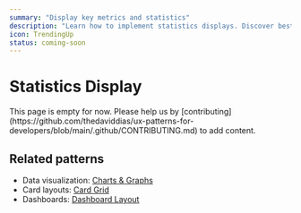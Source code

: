```yaml
---
summary: "Display key metrics and statistics"
description: "Learn how to implement statistics displays. Discover best practices for metric cards, KPI dashboards, and data visualization."
icon: TrendingUp
status: coming-soon
---
```



# Statistics Display

<Callout type="warning">
  This page is empty for now. Please help us by
  [contributing](https://github.com/thedaviddias/ux-patterns-for-developers/blob/main/.github/CONTRIBUTING.md)
  to add content.
</Callout>

## Related patterns

- Data visualization: [Charts & Graphs](/patterns/data-display/chart)
- Card layouts: [Card Grid](/patterns/data-display/card-grid)
- Dashboards: [Dashboard Layout](/patterns/data-display/dashboard)
